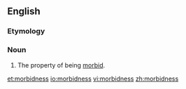 ==English==

===Etymology===
{{suffix|morbid|ness}}

===Noun===
{{en-noun|-}}

# The property of being [[morbid]].

[[et:morbidness]]
[[io:morbidness]]
[[vi:morbidness]]
[[zh:morbidness]]